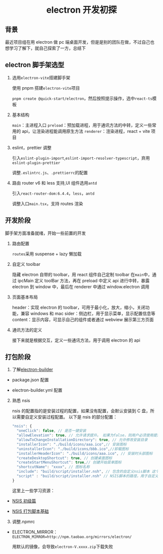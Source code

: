 # <center>electron 开发初探</center>

## 背景

最近项目组在用 electron 做 pc 端桌面开发，但是是别的团队在做，不过自己也想学习了解下，就自己探索了一方，总结下

## electron 脚手架选型

1. 选用`electron-vite`搭建脚手架

   使用 pnpm 搭建`electron-vite`项目

   `pnpm create @quick-start/electron`，然后按照提示操作，选中`react-ts`模板

2. 基本结构

   `main`：主进程入口
   `preload`：预加载进程，用于通讯方法的中转，定义一些常用的 api，让渲染进程能调用原生方法
   `renderer`：渲染进程，react + vite 项目

3. eslint，prettier 调整

   引入`eslint-plugin-import`,`eslint-import-resolver-typescript`，弃用`eslint-plugin-prettier`

   调整`.eslintrc.js`、`.prettierrc`的配置

4. 路由 router v6 和 less 支持,UI 组件选用`antd`

   引入`react-router-dom:6.4.4`，`less`，`antd`

   调整入口`main.tsx`，支持 routes 渲染

## 开发阶段

脚手架方面准备就绪，开始一些前置的开发

1. 路由配置

   `routes`采用 suspense + lazy 懒加载

2. 自定义 toolbar

   隐藏 electron 自带的 toolbar，用 react 组件自己定制 toolbar
   在`main`中，通过 ipcMain 定义 toolBar 方法，再在 preload 中定义 api 进行中转，暴露 electron 到 window 中，最后在 renderer 中通过 window.electron 调用

3. 页面基本布局

   header：实现 electron 的 toolbar，可用于最小化，放大，缩小，关闭功能，兼容 windows 和 mac
   sider：侧边栏，用于显示菜单，显示配置信息等
   content：显示内容，可显示自己的组件或者通过 webview 展示第三方页面

4. 通讯方法的定义

   接下来就是根据交互，定义一些通讯方法，用于调用 electron 的 api

## 打包阶段

1. 了解[electron-builder](https://juejin.cn/post/6844903693683261453)

- package.json 配置

- electron-builder.yml 配置

2. 熟悉 nsis

   nsis 的配置指的是安装过程的配置，如果没有配置，会默认安装到 C 盘，所以需要自定义安装过程配置。
   以下是 nsis 的部分配置：

   ```js
   "nsis": {
     "oneClick": false, // 是否一键安装
     "allowElevation": true, // 允许请求提升。 如果为false，则用户必须使用提升的权限重新启动安装程序。
     "allowToChangeInstallationDirectory": true, // 允许修改安装目录
     "installerIcon": "./build/icons/aaa.ico",// 安装图标
     "uninstallerIcon": "./build/icons/bbb.ico",//卸载图标
     "installerHeaderIcon": "./build/icons/aaa.ico", // 安装时头部图标
     "createDesktopShortcut": true, // 创建桌面图标
     "createStartMenuShortcut": true,// 创建开始菜单图标
     "shortcutName": "xxxx", // 图标名称
     "include": "build/script/installer.nsh", // 包含的自定义nsis脚本 这个对于构建需求严格得安装过程相当有用。
     "script" : "build/script/installer.nsh" // NSIS脚本的路径，用于自定义安装程序。 默认为build / installer.nsi
   }
   ```

   这里上一些学习资源：

- [NSIS 初级篇](https://blog.csdn.net/ddjj_1980/article/details/7843944)

- [NSIS 打包脚本基础](https://www.cnblogs.com/jingmoxukong/p/5033622.html)

3. 调整.npmrc

- ELECTRON_MIRROR：`ELECTRON_MIRROR=http://npm.taobao.org/mirrors/electron/`

  用默认的镜像，会导致`electron-V.xxxx.zip`下载失败
